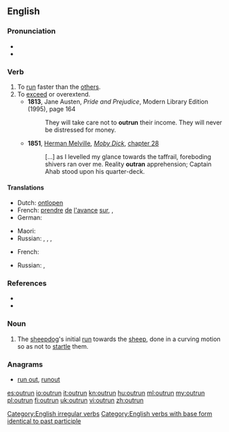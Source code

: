 ==English==

===Pronunciation===
* {{rhymes|ʌn}}
* {{IPA|/ˈɑʊtɻʌn/}}

===Verb===
{{en-verb|outruns|outrunning|outran|outrun}}

# To [[run]] faster than the [[other]]s.
# To [[exceed]] or overextend.
#* '''1813''', Jane Austen, ''Pride and Prejudice'', Modern Library Edition (1995), page 164
#*: They will take care not to '''outrun''' their income.  They will never be distressed for money.
#*'''1851''', [[w:Herman Melville|Herman Melville]], ''[[w:Moby Dick|Moby Dick]]'', [[s:Moby-Dick/Chapter 28|chapter 28]]
#*: [...] as I levelled my glance towards the taffrail, foreboding shivers ran over me.  Reality '''outran''' apprehension; Captain Ahab stood upon his quarter-deck.
====Translations====
{{trans-top|run faster}}
* Dutch: [[ontlopen]]
* French: [[prendre]] [[de]] [[l']][[avance]] [[sur]], {{t+|fr|distancer}}, {{t+|fr|prendre de vitesse}}
* German: {{t|de|überholen}}
{{trans-mid}}
* Maori: {{t-|mi|kaikape}}
* Russian: {{t|ru|обгонять|alt=обгоня́ть|sc=Cyrl}}, {{t|ru|обогнать|alt=обогна́ть|sc=Cyrl}}, {{t|ru|опережать|alt=опережа́ть|sc=Cyrl}}, {{t|ru|опередить|alt=опереди́ть|sc=Cyrl}}
{{trans-bottom}}
{{trans-top|exceed}}
* French: {{t+|fr|dépasser}}
{{trans-mid}}
* Russian: {{t|ru|превосходить|alt=превосходи́ть|sc=Cyrl}}, {{t|ru|превзойти|alt=превзойти́|sc=Cyrl}}
{{trans-bottom}}

===References===
* {{R:Century 1911}}
* {{R:Webster 1913}}

===Noun===
{{en-noun}}

# {{context|sheepdog trials|lang=en}} The [[sheepdog]]'s initial [[run]] towards the [[sheep]], done in a curving motion so as not to [[startle]] them.

===Anagrams===
* [[run out#English|run out]], [[runout#English|runout]]

[[Category:English irregular verbs]]
[[Category:English verbs with base form identical to past participle]]

[[es:outrun]]
[[io:outrun]]
[[it:outrun]]
[[kn:outrun]]
[[hu:outrun]]
[[ml:outrun]]
[[my:outrun]]
[[pl:outrun]]
[[fi:outrun]]
[[uk:outrun]]
[[vi:outrun]]
[[zh:outrun]]